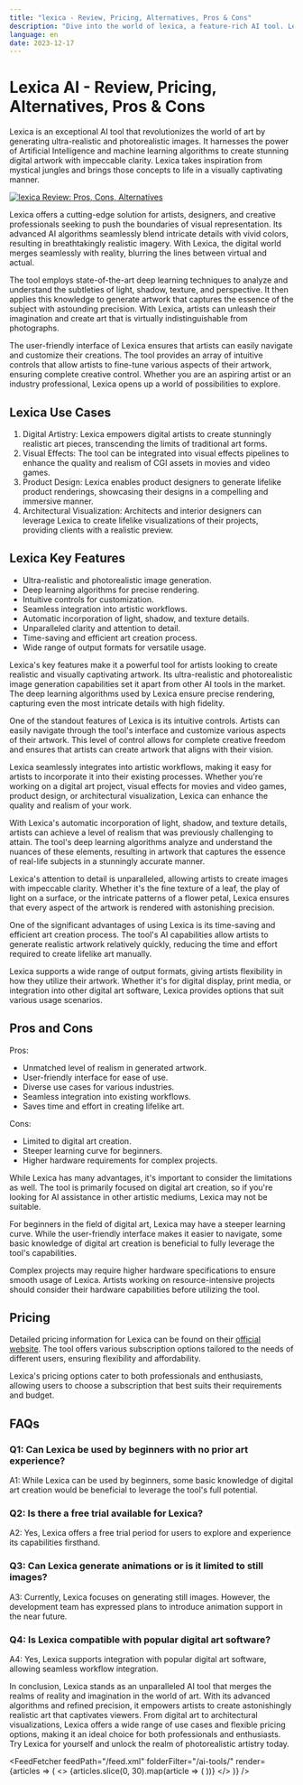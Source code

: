 ```yaml
---
title: "lexica - Review, Pricing, Alternatives, Pros & Cons"
description: "Dive into the world of lexica, a feature-rich AI tool. Learn about its features, pricing, and how it's making an impact. Don't miss out!"
language: en
date: 2023-12-17
---
```


# Lexica AI - Review, Pricing, Alternatives, Pros & Cons
        
Lexica is an exceptional AI tool that revolutionizes the world of art by generating ultra-realistic and photorealistic images. It harnesses the power of Artificial Intelligence and machine learning algorithms to create stunning digital artwork with impeccable clarity. Lexica takes inspiration from mystical jungles and brings those concepts to life in a visually captivating manner.


<BlogHeader />


[![lexica Review: Pros, Cons, Alternatives](/ai-tools/lexica.png)](https://lexica.art/)



Lexica offers a cutting-edge solution for artists, designers, and creative professionals seeking to push the boundaries of visual representation. Its advanced AI algorithms seamlessly blend intricate details with vivid colors, resulting in breathtakingly realistic imagery. With Lexica, the digital world merges seamlessly with reality, blurring the lines between virtual and actual.

The tool employs state-of-the-art deep learning techniques to analyze and understand the subtleties of light, shadow, texture, and perspective. It then applies this knowledge to generate artwork that captures the essence of the subject with astounding precision. With Lexica, artists can unleash their imagination and create art that is virtually indistinguishable from photographs.

The user-friendly interface of Lexica ensures that artists can easily navigate and customize their creations. The tool provides an array of intuitive controls that allow artists to fine-tune various aspects of their artwork, ensuring complete creative control. Whether you are an aspiring artist or an industry professional, Lexica opens up a world of possibilities to explore.

## **Lexica Use Cases**
1. Digital Artistry: Lexica empowers digital artists to create stunningly realistic art pieces, transcending the limits of traditional art forms.
2. Visual Effects: The tool can be integrated into visual effects pipelines to enhance the quality and realism of CGI assets in movies and video games.
3. Product Design: Lexica enables product designers to generate lifelike product renderings, showcasing their designs in a compelling and immersive manner.
4. Architectural Visualization: Architects and interior designers can leverage Lexica to create lifelike visualizations of their projects, providing clients with a realistic preview.

## **Lexica Key Features**
- Ultra-realistic and photorealistic image generation.
- Deep learning algorithms for precise rendering.
- Intuitive controls for customization.
- Seamless integration into artistic workflows.
- Automatic incorporation of light, shadow, and texture details.
- Unparalleled clarity and attention to detail.
- Time-saving and efficient art creation process.
- Wide range of output formats for versatile usage.

Lexica's key features make it a powerful tool for artists looking to create realistic and visually captivating artwork. Its ultra-realistic and photorealistic image generation capabilities set it apart from other AI tools in the market. The deep learning algorithms used by Lexica ensure precise rendering, capturing even the most intricate details with high fidelity.

One of the standout features of Lexica is its intuitive controls. Artists can easily navigate through the tool's interface and customize various aspects of their artwork. This level of control allows for complete creative freedom and ensures that artists can create artwork that aligns with their vision.

Lexica seamlessly integrates into artistic workflows, making it easy for artists to incorporate it into their existing processes. Whether you're working on a digital art project, visual effects for movies and video games, product design, or architectural visualization, Lexica can enhance the quality and realism of your work.

With Lexica's automatic incorporation of light, shadow, and texture details, artists can achieve a level of realism that was previously challenging to attain. The tool's deep learning algorithms analyze and understand the nuances of these elements, resulting in artwork that captures the essence of real-life subjects in a stunningly accurate manner.

Lexica's attention to detail is unparalleled, allowing artists to create images with impeccable clarity. Whether it's the fine texture of a leaf, the play of light on a surface, or the intricate patterns of a flower petal, Lexica ensures that every aspect of the artwork is rendered with astonishing precision.

One of the significant advantages of using Lexica is its time-saving and efficient art creation process. The tool's AI capabilities allow artists to generate realistic artwork relatively quickly, reducing the time and effort required to create lifelike art manually.

Lexica supports a wide range of output formats, giving artists flexibility in how they utilize their artwork. Whether it's for digital display, print media, or integration into other digital art software, Lexica provides options that suit various usage scenarios.

## **Pros and Cons**
Pros:
- Unmatched level of realism in generated artwork.
- User-friendly interface for ease of use.
- Diverse use cases for various industries.
- Seamless integration into existing workflows.
- Saves time and effort in creating lifelike art.

Cons:
- Limited to digital art creation.
- Steeper learning curve for beginners.
- Higher hardware requirements for complex projects.

While Lexica has many advantages, it's important to consider the limitations as well. The tool is primarily focused on digital art creation, so if you're looking for AI assistance in other artistic mediums, Lexica may not be suitable.

For beginners in the field of digital art, Lexica may have a steeper learning curve. While the user-friendly interface makes it easier to navigate, some basic knowledge of digital art creation is beneficial to fully leverage the tool's capabilities.

Complex projects may require higher hardware specifications to ensure smooth usage of Lexica. Artists working on resource-intensive projects should consider their hardware capabilities before utilizing the tool.

## **Pricing**
Detailed pricing information for Lexica can be found on their [official website](https://lexica.art/). The tool offers various subscription options tailored to the needs of different users, ensuring flexibility and affordability.

Lexica's pricing options cater to both professionals and enthusiasts, allowing users to choose a subscription that best suits their requirements and budget.

## **FAQs**
### Q1: Can Lexica be used by beginners with no prior art experience?
A1: While Lexica can be used by beginners, some basic knowledge of digital art creation would be beneficial to leverage the tool's full potential.

### Q2: Is there a free trial available for Lexica?
A2: Yes, Lexica offers a free trial period for users to explore and experience its capabilities firsthand.

### Q3: Can Lexica generate animations or is it limited to still images?
A3: Currently, Lexica focuses on generating still images. However, the development team has expressed plans to introduce animation support in the near future.

### Q4: Is Lexica compatible with popular digital art software?
A4: Yes, Lexica supports integration with popular digital art software, allowing seamless workflow integration.

In conclusion, Lexica stands as an unparalleled AI tool that merges the realms of reality and imagination in the world of art. With its advanced algorithms and refined precision, it empowers artists to create astonishingly realistic art that captivates viewers. From digital art to architectural visualizations, Lexica offers a wide range of use cases and flexible pricing options, making it an ideal choice for both professionals and enthusiasts. Try Lexica for yourself and unlock the realm of photorealistic artistry today.


<AdComponent />


<FeedFetcher feedPath="/feed.xml" folderFilter="/ai-tools/" render={articles => (
    <>
        <Cards>
            {articles.slice(0, 30).map(article => (
                <Card key={article.link} title={article.title} href={article.link} />
            ))}
        </Cards>
    </>
)} />

